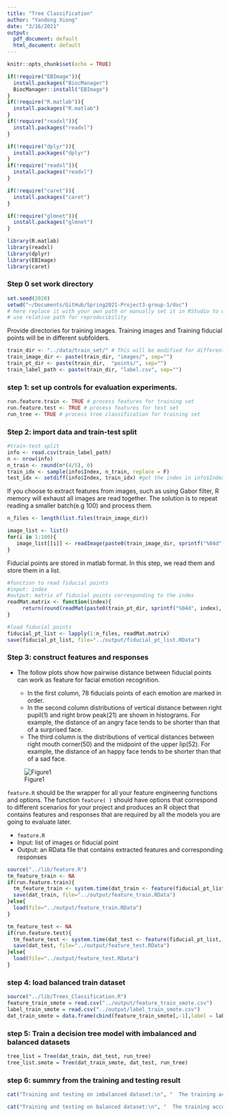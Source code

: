 ```yaml
---
title: "Tree Classification"
author: "Yandong Xiong"
date: "3/16/2021"
output:
  pdf_document: default
  html_document: default
---
```


```r
knitr::opts_chunk$set(echo = TRUE)
```

```r
if(!require("EBImage")){
  install.packages("BiocManager")
  BiocManager::install("EBImage")
}
if(!require("R.matlab")){
  install.packages("R.matlab")
}
if(!require("readxl")){
  install.packages("readxl")
}

if(!require("dplyr")){
  install.packages("dplyr")
}
if(!require("readxl")){
  install.packages("readxl")
}

if(!require("caret")){
  install.packages("caret")
}

if(!require("glmnet")){
  install.packages("glmnet")
}

library(R.matlab)
library(readxl)
library(dplyr)
library(EBImage)
library(caret)
```

### Step 0 set work directory

```r
set.seed(2020)
setwd("~/Documents/GitHub/Spring2021-Project3-group-1/doc")
# here replace it with your own path or manually set it in RStudio to where this rmd file is located. 
# use relative path for reproducibility
```

Provide directories for training images. Training images and Training fiducial points will be in different subfolders. 
```r
train_dir <- "../data/train_set/" # This will be modified for different data sets.
train_image_dir <- paste(train_dir, "images/", sep="")
train_pt_dir <- paste(train_dir,  "points/", sep="")
train_label_path <- paste(train_dir, "label.csv", sep="") 
```

### step 1: set up controls for evaluation experiments.

```r
run.feature.train <- TRUE # process features for training set
run.feature.test <- TRUE # process features for test set
run_tree <- TRUE # process tree classification for training set
```

### Step 2: import data and train-test split 

```r
#train-test split
info <- read.csv(train_label_path)
n <- nrow(info)
n_train <- round(n*(4/5), 0)
train_idx <- sample(info$Index, n_train, replace = F)
test_idx <- setdiff(info$Index, train_idx) #get the index in info$Index but different from train_idx
```

If you choose to extract features from images, such as using Gabor filter, R memory will exhaust all images are read together. The solution is to repeat reading a smaller batch(e.g 100) and process them. 
```r
n_files <- length(list.files(train_image_dir))

image_list <- list()
for(i in 1:100){
   image_list[[i]] <- readImage(paste0(train_image_dir, sprintf("%04d", i), ".jpg"))
}
```

Fiducial points are stored in matlab format. In this step, we read them and store them in a list.
```r
#function to read fiducial points
#input: index
#output: matrix of fiducial points corresponding to the index
readMat.matrix <- function(index){
     return(round(readMat(paste0(train_pt_dir, sprintf("%04d", index), ".mat"))[[1]],0))
}

#load fiducial points
fiducial_pt_list <- lapply(1:n_files, readMat.matrix)
save(fiducial_pt_list, file="../output/fiducial_pt_list.RData")
```

### Step 3: construct features and responses

+ The follow plots show how pairwise distance between fiducial points can work as feature for facial emotion recognition.

  + In the first column, 78 fiducials points of each emotion are marked in order. 
  + In the second column distributions of vertical distance between right pupil(1) and  right brow peak(21) are shown in  histograms. For example, the distance of an angry face tends to be shorter than that of a surprised face.
  + The third column is the distributions of vertical distances between right mouth corner(50)
and the midpoint of the upper lip(52).  For example, the distance of an happy face tends to be shorter than that of a sad face.

![Figure1](../figs/feature_visualization.jpg)

`feature.R` should be the wrapper for all your feature engineering functions and options. The function `feature( )` should have options that correspond to different scenarios for your project and produces an R object that contains features and responses that are required by all the models you are going to evaluate later. 
  
  + `feature.R`
  + Input: list of images or fiducial point
  + Output: an RData file that contains extracted features and corresponding responses

```r
source("../lib/feature.R")
tm_feature_train <- NA
if(run.feature.train){
  tm_feature_train <- system.time(dat_train <- feature(fiducial_pt_list, train_idx))
  save(dat_train, file="../output/feature_train.RData")
}else{
  load(file="../output/feature_train.RData")
}

tm_feature_test <- NA
if(run.feature.test){
  tm_feature_test <- system.time(dat_test <- feature(fiducial_pt_list, test_idx))
  save(dat_test, file="../output/feature_test.RData")
}else{
  load(file="../output/feature_test.RData")
}


```

### step 4: load balanced train dataset

```r
source("../lib/Trees_Classification.R") 
feature_train_smote = read.csv("../output/feature_train_smote.csv")
label_train_smote = read.csv("../output/label_train_smote.csv")
dat_train_smote = data.frame(cbind(feature_train_smote[,-1],label = label_train_smote[,-1]-1))
```


### step 5: Train a decision tree model with imbalanced and balanced datasets

```r
tree_list = Tree(dat_train, dat_test, run_tree)
tree_list.smote = Tree(dat_train_smote, dat_test, run_tree)
```

### step 6: summry from the training and testing result

```r
cat("Training and testing on imbalanced dataset:\n", "  The training accuracy of the decision tree with the minimal cost complexity:", round(tree_list$min_cp, 4), "is", round(mean(tree_list$tree_pred.train == dat_train$label), 6)*100, "%.\n", "  The testing accuracy of the decision tree with the minimal cost complexity:", round(tree_list$min_cp, 4), "is", round(mean(tree_list$tree_pred == dat_test$label), 6)*100, "%.\n", "  The AUC of the model is", round(tree_list$treeROC$auc, 4), ".\n", "  Time for training model=", tree_list$tm_tree[1], "s.\n", "  Time for testing model=", tree_list$tm_tree_pred[1], "s.\n")

cat("Training and testing on balanced dataset:\n", "  The training accuracy of the decision tree with the minimal cost complexity:", round(tree_list.smote$min_cp, 4), "is", round(mean(tree_list.smote$tree_pred.train == dat_train_smote$label), 6)*100, "%.\n", "  The testing accuracy of the decision tree with the minimal cost complexity:", round(tree_list.smote$min_cp, 4), "is", round(mean(tree_list.smote$tree_pred == dat_test$label), 6)*100, "%.\n", "  The AUC of the model is", round(tree_list.smote$treeROC$auc, 4), ".\n", "  Time for training model=", tree_list.smote$tm_tree[1], "s.\n", "  Time for testing model=", tree_list.smote$tm_tree_pred[1], "s.\n")
```

